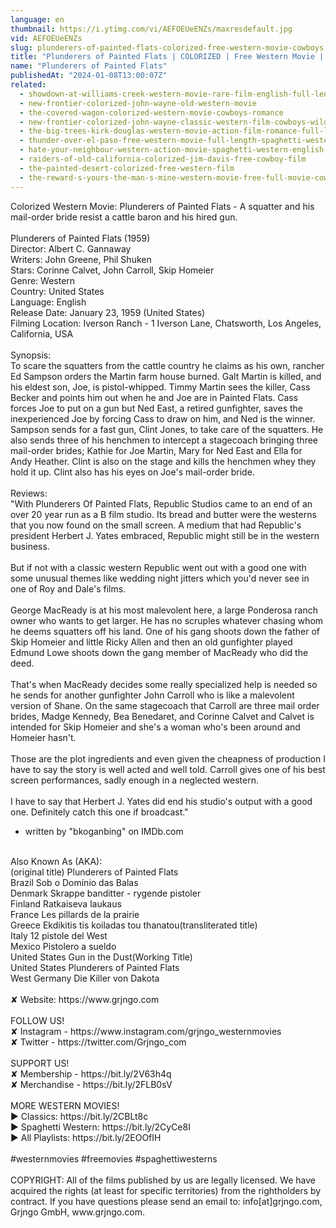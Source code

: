 ```yaml
---
language: en
thumbnail: https://i.ytimg.com/vi/AEFOEUeENZs/maxresdefault.jpg
vid: AEFOEUeENZs
slug: plunderers-of-painted-flats-colorized-free-western-movie-cowboys
title: "Plunderers of Painted Flats | COLORIZED | Free Western Movie | Cowboys"
name: "Plunderers of Painted Flats"
publishedAt: "2024-01-08T13:00:07Z"
related:
  - showdown-at-williams-creek-western-movie-rare-film-english-full-length-free-youtube-movies
  - new-frontier-colorized-john-wayne-old-western-movie
  - the-covered-wagon-colorized-western-movie-cowboys-romance
  - new-frontier-colorized-john-wayne-classic-western-film-cowboys-wild-west
  - the-big-trees-kirk-douglas-western-movie-action-film-romance-full-length-movie
  - thunder-over-el-paso-free-western-movie-full-length-spaghetti-western-full-action-movie
  - hate-your-neighbour-western-action-movie-spaghetti-western-english-cowboy-film
  - raiders-of-old-california-colorized-jim-davis-free-cowboy-film
  - the-painted-desert-colorized-free-western-film
  - the-reward-s-yours-the-man-s-mine-western-movie-free-full-movie-cowboy-feature-film
---
```


Colorized Western Movie: Plunderers of Painted Flats - A squatter and his mail-order bride resist a cattle baron and his hired gun.<br />
<br />
Plunderers of Painted Flats (1959)<br />
Director: Albert C. Gannaway<br />
Writers: John Greene, Phil Shuken<br />
Stars: Corinne Calvet, John Carroll, Skip Homeier<br />
Genre: Western<br />
Country: United States<br />
Language: English<br />
Release Date: January 23, 1959 (United States)<br />
Filming Location: Iverson Ranch - 1 Iverson Lane, Chatsworth, Los Angeles, California, USA<br />
<br />
Synopsis:<br />
To scare the squatters from the cattle country he claims as his own, rancher Ed Sampson orders the Martin farm house burned. Galt Martin is killed, and his eldest son, Joe, is pistol-whipped. Timmy Martin sees the killer, Cass Becker and points him out when he and Joe are in Painted Flats. Cass forces Joe to put on a gun but Ned East, a retired gunfighter, saves the inexperienced Joe by forcing Cass to draw on him, and Ned is the winner. Sampson sends for a fast gun, Clint Jones, to take care of the squatters. He also sends three of his henchmen to intercept a stagecoach bringing three mail-order brides; Kathie for Joe Martin, Mary for Ned East and Ella for Andy Heather. Clint is also on the stage and kills the henchmen whey they hold it up. Clint also has his eyes on Joe's mail-order bride.<br />
<br />
Reviews:<br />
"With Plunderers Of Painted Flats, Republic Studios came to an end of an over 20 year run as a B film studio. Its bread and butter were the westerns that you now found on the small screen. A medium that had Republic's president Herbert J. Yates embraced, Republic might still be in the western business.<br />
<br />
But if not with a classic western Republic went out with a good one with some unusual themes like wedding night jitters which you'd never see in one of Roy and Dale's films.<br />
<br />
George MacReady is at his most malevolent here, a large Ponderosa ranch owner who wants to get larger. He has no scruples whatever chasing whom he deems squatters off his land. One of his gang shoots down the father of Skip Homeier and little Ricky Allen and then an old gunfighter played Edmund Lowe shoots down the gang member of MacReady who did the deed.<br />
<br />
That's when MacReady decides some really specialized help is needed so he sends for another gunfighter John Carroll who is like a malevolent version of Shane. On the same stagecoach that Carroll are three mail order brides, Madge Kennedy, Bea Benedaret, and Corinne Calvet and Calvet is intended for Skip Homeier and she's a woman who's been around and Homeier hasn't.<br />
<br />
Those are the plot ingredients and even given the cheapness of production I have to say the story is well acted and well told. Carroll gives one of his best screen performances, sadly enough in a neglected western.<br />
<br />
I have to say that Herbert J. Yates did end his studio's output with a good one. Definitely catch this one if broadcast."<br />
- written by "bkoganbing" on IMDb.com<br />
<br />
Also Known As (AKA):<br />
(original title) Plunderers of Painted Flats<br />
Brazil Sob o Domínio das Balas<br />
Denmark Skrappe banditter - rygende pistoler<br />
Finland Ratkaiseva laukaus<br />
France Les pillards de la prairie<br />
Greece Ekdikitis tis koiladas tou thanatou(transliterated title)<br />
Italy 12 pistole del West<br />
Mexico Pistolero a sueldo<br />
United States Gun in the Dust(Working Title)<br />
United States Plunderers of Painted Flats<br />
West Germany Die Killer von Dakota<br />
<br />
✘ Website: https://www.grjngo.com<br />
<br />
FOLLOW US!<br />
✘ Instagram - https://www.instagram.com/grjngo_westernmovies<br />
✘ Twitter - https://twitter.com/Grjngo_com<br />
<br />
SUPPORT US!<br />
✘ Membership - https://bit.ly/2V63h4q<br />
✘ Merchandise - https://bit.ly/2FLB0sV<br />
<br />
MORE WESTERN MOVIES! <br />
► Classics: https://bit.ly/2CBLt8c <br />
► Spaghetti Western: https://bit.ly/2CyCe8I <br />
► All Playlists: https://bit.ly/2EOOfIH <br />
<br />
#westernmovies #freemovies #spaghettiwesterns<br />
<br />
COPYRIGHT: All of the films published by us are legally licensed. We have acquired the rights (at least for specific territories) from the rightholders by contract. If you have questions please send an email to: info[at]grjngo.com, Grjngo GmbH, www.grjngo.com.
